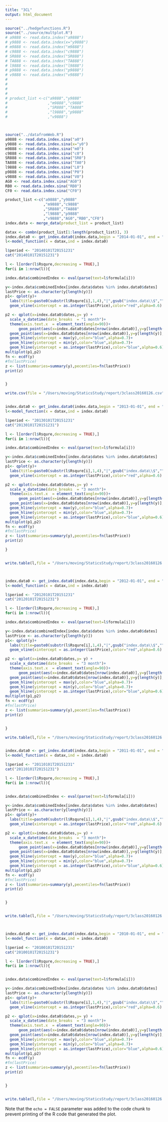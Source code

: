 ```yaml
---
title: "3CL"
output: html_document
---
```


```r

source("../hedgefunctions.R")
source("../source/multplot.R")
# a9888 <- read.data.index("a9888")
# y9888 <- read.data.index(x="y9888")
# m9888 <- read.data.index("m9888")
# c9888 <- read.data.index("c9888")
# SR888 <- read.data.index("SR888")
# TA888 <- read.data.index("TA888")
# l9888 <- read.data.index("l9888")
# p9888 <- read.data.index("p9888")
# v9888 <- read.data.index("v9888")
# 
# 
# 
# 
# product_list <-c("a9888","y9888"
#                  ,"m9888","c9888"
#                  ,"SR888","TA888"
#                  ,"l9888","p9888"
#                  ,"v9888")



source("../datafromWeb.R")
a9888 <- read.data.index.sina("a0")
y9888 <- read.data.index.sina(x="y0")
m9888 <- read.data.index.sina("m0")
c9888 <- read.data.index.sina("c0")
SR888 <- read.data.index.sina("SR0")
TA888 <- read.data.index.sina("TA0")
l9888 <- read.data.index.sina("L0")
p9888 <- read.data.index.sina("P0")
v9888 <- read.data.index.sina("V0")
AG0 <- read.data.index.sina("AG0")
RB0 <- read.data.index.sina("RB0")
CF0 <- read.data.index.sina("CF0")

product_list <-c("a9888","y9888"
                 ,"m9888","c9888"
                 ,"SR888","TA888"
                 ,"l9888","p9888"
                 ,"v9888","AG0","RB0","CF0")
index.data <- merge_data(product_list = product_list)

datax <- combn(product_list[1:length(product_list)], 3)
index.data0 <- get_index.data0(index.data,begin = "2014-01-01", end = "2015-12-31")
l<-model_function(x = datax,ind = index.data0)

l$period <- "20140101T20151231"
cat("20140101T20151231")

l <- l[order(l$Rsqure,decreasing = TRUE),]
for(i in 1:nrow(l)){ 

index.data$combinedIndex <- eval(parse(text=l$formula[i]))

y<-index.data$combinedIndex[index.data$dates %in% index.data0$dates]
lastPrice <- as.character(y[length(y)])
p1<- qplot(y)+
  labs(title=paste0(substr(l$Rsqure[i],1,4),"|",gsub("index.data\\$","",l$formula[i])))+
  geom_vline(xintercept = as.integer(lastPrice),color="red",alpha=0.6)

p2 <- qplot(x=index.data0$dates,y= y) + 
  scale_x_datetime(date_breaks  = "1 month")+
  theme(axis.text.x  = element_text(angle=90))+
      geom_point(aes(x=index.data0$dates[nrow(index.data0)],y=y[length(y)],color=lastPrice),size=4,alpha=0.6) +
  geom_point(aes(x=index.data0$dates[nrow(index.data0)],y=y[length(y)],color=lastPrice),size=4,alpha=0.6) +
  geom_hline(yintercept = max(y),color="blue",alpha=0.7)+
  geom_hline(yintercept = min(y),color="blue",alpha=0.7)+
  geom_hline(yintercept = as.integer(lastPrice),color="blue",alpha=0.6)
multiplot(p1,p2)
fn <- ecdf(y)
#fn(lastPrice)
z <- list(summaries=summary(y),pecentiles=fn(lastPrice))
print(z)


}

write.csv(file = "/Users/moving/StaticsStudy/report/3class20160126.csv",l)


index.data0 <- get_index.data0(index.data,begin = "2013-01-01", end = "2015-12-31")
l<-model_function(x = datax,ind = index.data0)

l$period <- "20130101T20151231"
cat("20130101T20151231")

l <- l[order(l$Rsqure,decreasing = TRUE),]
for(i in 1:nrow(l)){ 

index.data$combinedIndex <- eval(parse(text=l$formula[i]))

y<-index.data$combinedIndex[index.data$dates %in% index.data0$dates]
lastPrice <- as.character(y[length(y)])
p1<- qplot(y)+
  labs(title=paste0(substr(l$Rsqure[i],1,4),"|",gsub("index.data\\$","",l$formula[i])))+
  geom_vline(xintercept = as.integer(lastPrice),color="red",alpha=0.6)

p2 <- qplot(x=index.data0$dates,y= y) + 
  scale_x_datetime(date_breaks  = "3 month")+
  theme(axis.text.x  = element_text(angle=90))+
      geom_point(aes(x=index.data0$dates[nrow(index.data0)],y=y[length(y)],color=lastPrice),size=4,alpha=0.6) +
  geom_point(aes(x=index.data0$dates[nrow(index.data0)],y=y[length(y)],color=lastPrice),size=4,alpha=0.6) +
  geom_hline(yintercept = max(y),color="blue",alpha=0.7)+
  geom_hline(yintercept = min(y),color="blue",alpha=0.7)+
  geom_hline(yintercept = as.integer(lastPrice),color="blue",alpha=0.6)
multiplot(p1,p2)
fn <- ecdf(y)
#fn(lastPrice)
z <- list(summaries=summary(y),pecentiles=fn(lastPrice))
print(z)

}


write.table(l,file = "/Users/moving/StaticsStudy/report/3class20160126.csv",append = T,sep = ",",col.names = F)



index.data0 <- get_index.data0(index.data,begin = "2012-01-01", end = "2015-12-31")
l<-model_function(x = datax,ind = index.data0)

l$period <- "20120101T20151231"
cat("20120101T20151231")

l <- l[order(l$Rsqure,decreasing = TRUE),]
for(i in 1:nrow(l)){ 

index.data$combinedIndex <- eval(parse(text=l$formula[i]))

y<-index.data$combinedIndex[index.data$dates %in% index.data0$dates]
lastPrice <- as.character(y[length(y)])
p1<- qplot(y)+
  labs(title=paste0(substr(l$Rsqure[i],1,4),"|",gsub("index.data\\$","",l$formula[i])))+
  geom_vline(xintercept = as.integer(lastPrice),color="red",alpha=0.6)

p2 <- qplot(x=index.data0$dates,y= y) + 
  scale_x_datetime(date_breaks  = "3 month")+
  theme(axis.text.x  = element_text(angle=90))+
      geom_point(aes(x=index.data0$dates[nrow(index.data0)],y=y[length(y)],color=lastPrice),size=4,alpha=0.6) +
  geom_point(aes(x=index.data0$dates[nrow(index.data0)],y=y[length(y)],color=lastPrice),size=4,alpha=0.6) +
  geom_hline(yintercept = max(y),color="blue",alpha=0.7)+
  geom_hline(yintercept = min(y),color="blue",alpha=0.7)+
  geom_hline(yintercept = as.integer(lastPrice),color="blue",alpha=0.6)
multiplot(p1,p2)
fn <- ecdf(y)
#fn(lastPrice)
z <- list(summaries=summary(y),pecentiles=fn(lastPrice))
print(z)


}

write.table(l,file = "/Users/moving/StaticsStudy/report/3class20160126.csv",append = T,sep = ",",col.names = F)


index.data0 <- get_index.data0(index.data,begin = "2011-01-01", end = "2015-12-31")
l<-model_function(x = datax,ind = index.data0)

l$period <- "20110101T20151231"
cat("20110101T20151231")

l <- l[order(l$Rsqure,decreasing = TRUE),]
for(i in 1:nrow(l)){ 


index.data$combinedIndex <- eval(parse(text=l$formula[i]))

y<-index.data$combinedIndex[index.data$dates %in% index.data0$dates]
lastPrice <- as.character(y[length(y)])
p1<- qplot(y)+
  labs(title=paste0(substr(l$Rsqure[i],1,4),"|",gsub("index.data\\$","",l$formula[i])))+
  geom_vline(xintercept = as.integer(lastPrice),color="red",alpha=0.6)

p2 <- qplot(x=index.data0$dates,y= y) + 
  scale_x_datetime(date_breaks  = "3 month")+
  theme(axis.text.x  = element_text(angle=90))+
      geom_point(aes(x=index.data0$dates[nrow(index.data0)],y=y[length(y)],color=lastPrice),size=4,alpha=0.6) +
  geom_point(aes(x=index.data0$dates[nrow(index.data0)],y=y[length(y)],color=lastPrice),size=4,alpha=0.6) +
  geom_hline(yintercept = max(y),color="blue",alpha=0.7)+
  geom_hline(yintercept = min(y),color="blue",alpha=0.7)+
  geom_hline(yintercept = as.integer(lastPrice),color="blue",alpha=0.6)
multiplot(p1,p2)
fn <- ecdf(y)
#fn(lastPrice)
z <- list(summaries=summary(y),pecentiles=fn(lastPrice))
print(z)


}


write.table(l,file = "/Users/moving/StaticsStudy/report/3class20160126.csv",append = T,sep = ",",col.names = F)



index.data0 <- get_index.data0(index.data,begin = "2010-01-01", end = "2015-12-31")
l<-model_function(x = datax,ind = index.data0)

l$period <- "20100101T20151231"
cat("20100101T20151231")

l <- l[order(l$Rsqure,decreasing = TRUE),]
for(i in 1:nrow(l)){ 


index.data$combinedIndex <- eval(parse(text=l$formula[i]))

y<-index.data$combinedIndex[index.data$dates %in% index.data0$dates]
lastPrice <- as.character(y[length(y)])
p1<- qplot(y)+
  labs(title=paste0(substr(l$Rsqure[i],1,4),"|",gsub("index.data\\$","",l$formula[i])))+
  geom_vline(xintercept = as.integer(lastPrice),color="red",alpha=0.6)

p2 <- qplot(x=index.data0$dates,y= y) + 
  scale_x_datetime(date_breaks  = "3 month")+
  theme(axis.text.x  = element_text(angle=90))+
      geom_point(aes(x=index.data0$dates[nrow(index.data0)],y=y[length(y)],color=lastPrice),size=4,alpha=0.6) +
  geom_point(aes(x=index.data0$dates[nrow(index.data0)],y=y[length(y)],color=lastPrice),size=4,alpha=0.6) +
  geom_hline(yintercept = max(y),color="blue",alpha=0.7)+
  geom_hline(yintercept = min(y),color="blue",alpha=0.7)+
  geom_hline(yintercept = as.integer(lastPrice),color="blue",alpha=0.6)
multiplot(p1,p2)
fn <- ecdf(y)
#fn(lastPrice)
z <- list(summaries=summary(y),pecentiles=fn(lastPrice))
print(z)


}


write.table(l,file = "/Users/moving/StaticsStudy/report/3class20160126.csv",append = T,sep = ",",col.names = F)

```

Note that the `echo = FALSE` parameter was added to the code chunk to prevent printing of the R code that generated the plot.
